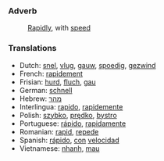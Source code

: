 ===Adverb===
:[[Rapid]]ly, with [[speed]]

===Translations===
*Dutch: [[snel]], [[vlug]], [[gauw]], [[spoedig]], [[gezwind]]
*French: [[rapidement]]
*Frisian: [[hurd]], [[fluch]], [[gau]]
*German: [[schnell]]
*Hebrew: [[מהר]]
*Interlingua: [[rapido]], [[rapidemente]]
*Polish: [[szybko]], [[prędko]], [[bystro]]
*Portuguese: [[rápido]], [[rapidamente]]
*Romanian: [[rapid]], [[repede]]
*Spanish: [[rápido]], [[con]] [[velocidad]]
*Vietnamese: [[nhanh]], [[mau#Vietnamese|mau]]